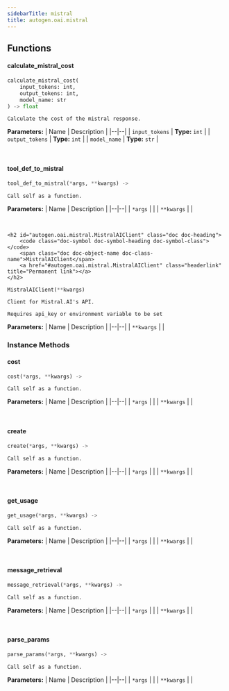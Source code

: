 ```yaml
---
sidebarTitle: mistral
title: autogen.oai.mistral
---
```


## Functions

<code class="doc-symbol doc-symbol-heading doc-symbol-function"></code>
#### calculate_mistral_cost
<a href="#autogen.oai.mistral..calculate_mistral_cost" class="headerlink" title="Permanent link"></a>

```python
calculate_mistral_cost(
    input_tokens: int,
    output_tokens: int,
    model_name: str
) -> float
```

    Calculate the cost of the mistral response.

<b>Parameters:</b>
| Name | Description |
|--|--|
| `input_tokens` | **Type:** `int` |
| `output_tokens` | **Type:** `int` |
| `model_name` | **Type:** `str` |

<br />

<code class="doc-symbol doc-symbol-heading doc-symbol-function"></code>
#### tool_def_to_mistral
<a href="#autogen.oai.mistral..tool_def_to_mistral" class="headerlink" title="Permanent link"></a>

```python
tool_def_to_mistral(*args, **kwargs) -> 
```

    Call self as a function.

<b>Parameters:</b>
| Name | Description |
|--|--|
| `*args` |  |
| `**kwargs` |  |

<br />

    <h2 id="autogen.oai.mistral.MistralAIClient" class="doc doc-heading">
        <code class="doc-symbol doc-symbol-heading doc-symbol-class"></code>
        <span class="doc doc-object-name doc-class-name">MistralAIClient</span>
        <a href="#autogen.oai.mistral.MistralAIClient" class="headerlink" title="Permanent link"></a>
    </h2>

```python
MistralAIClient(**kwargs)
```

    Client for Mistral.AI's API.
    
    Requires api_key or environment variable to be set

<b>Parameters:</b>
| Name | Description |
|--|--|
| `**kwargs` |  |

### Instance Methods

<code class="doc-symbol doc-symbol-heading doc-symbol-method"></code>
#### cost
<a href="#autogen.oai.mistral.MistralAIClient.cost" class="headerlink" title="Permanent link"></a>

```python
cost(*args, **kwargs) -> 
```

    Call self as a function.

<b>Parameters:</b>
| Name | Description |
|--|--|
| `*args` |  |
| `**kwargs` |  |

<br />

<code class="doc-symbol doc-symbol-heading doc-symbol-method"></code>
#### create
<a href="#autogen.oai.mistral.MistralAIClient.create" class="headerlink" title="Permanent link"></a>

```python
create(*args, **kwargs) -> 
```

    Call self as a function.

<b>Parameters:</b>
| Name | Description |
|--|--|
| `*args` |  |
| `**kwargs` |  |

<br />

<code class="doc-symbol doc-symbol-heading doc-symbol-method"></code>
#### get_usage
<a href="#autogen.oai.mistral.MistralAIClient.get_usage" class="headerlink" title="Permanent link"></a>

```python
get_usage(*args, **kwargs) -> 
```

    Call self as a function.

<b>Parameters:</b>
| Name | Description |
|--|--|
| `*args` |  |
| `**kwargs` |  |

<br />

<code class="doc-symbol doc-symbol-heading doc-symbol-method"></code>
#### message_retrieval
<a href="#autogen.oai.mistral.MistralAIClient.message_retrieval" class="headerlink" title="Permanent link"></a>

```python
message_retrieval(*args, **kwargs) -> 
```

    Call self as a function.

<b>Parameters:</b>
| Name | Description |
|--|--|
| `*args` |  |
| `**kwargs` |  |

<br />

<code class="doc-symbol doc-symbol-heading doc-symbol-method"></code>
#### parse_params
<a href="#autogen.oai.mistral.MistralAIClient.parse_params" class="headerlink" title="Permanent link"></a>

```python
parse_params(*args, **kwargs) -> 
```

    Call self as a function.

<b>Parameters:</b>
| Name | Description |
|--|--|
| `*args` |  |
| `**kwargs` |  |

<br />